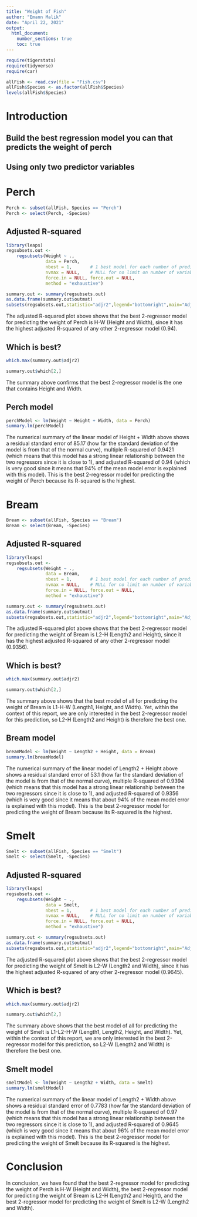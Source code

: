 ```yaml
---
title: "Weight of Fish"
author: "Emann Malik"
date: "April 22, 2021"
output: 
  html_document:
    number_sections: true
    toc: true
---
```



```r
require(tigerstats)
require(tidyverse)
require(car)
```
  
```r
allFish <- read.csv(file = "Fish.csv")
allFish$Species <- as.factor(allFish$Species)
levels(allFish$Species)
```
  
# Introduction

<!--In this section you explain what you are trying to show.  Where did the data come from?  What is the research or other question you are trying to answer?!-->
  
## Build the best regression model you can that predicts the weight of perch
## Using only two predictor variables  
  
# Perch
  
```r
Perch <- subset(allFish, Species == "Perch")
Perch <- select(Perch, -Species)
```  
  
## Adjusted R-squared 
  
```r
library(leaps)
regsubsets.out <-
    regsubsets(Weight ~ .,
               data = Perch,
               nbest = 1,       # 1 best model for each number of predictors
               nvmax = NULL,    # NULL for no limit on number of variables
               force.in = NULL, force.out = NULL,
               method = "exhaustive")

summary.out <- summary(regsubsets.out)
as.data.frame(summary.out$outmat)
subsets(regsubsets.out,statistic="adjr2",legend="bottomright",main="Adjusted R^2")
```
  
The adjusted R-squared plot above shows that the best 2-regressor model for predicting the weight of Perch is H-W (Height and Width), since it has the highest adjusted R-squared of any other 2-regressor model (0.94).   
  
## Which is best? 
  
```r
which.max(summary.out$adjr2)
```
```r
summary.out$which[2,]
```
  
The summary above confirms that the best 2-regressor model is the one that contains Height and Width.   
  
## Perch model
  
```r
perchModel <- lm(Weight ~ Height + Width, data = Perch)
summary.lm(perchModel)
```
  
The numerical summary of the linear model of Height + Width above shows a residual standard error of 85.17 (how far the standard deviation of the model is from that of the normal curve), multiple R-squared of 0.9421 (which means that this model has a strong linear relationship between the two regressors since it is close to 1), and adjusted R-squared of 0.94 (which is very good since it means that 94% of the mean model error is explained with this model). This is the best 2-regressor model for predicting the weight of Perch because its R-squared is the highest.
  
# Bream
  
```r
Bream <- subset(allFish, Species == "Bream")
Bream <- select(Bream, -Species)
```   
  
## Adjusted R-squared 
  
```r
library(leaps)
regsubsets.out <-
    regsubsets(Weight ~ .,
               data = Bream,
               nbest = 1,       # 1 best model for each number of predictors
               nvmax = NULL,    # NULL for no limit on number of variables
               force.in = NULL, force.out = NULL,
               method = "exhaustive")

summary.out <- summary(regsubsets.out)
as.data.frame(summary.out$outmat)
subsets(regsubsets.out,statistic="adjr2",legend="bottomright",main="Adjusted R^2")
```  
  
The adjusted R-squared plot above shows that the best 2-regressor model for predicting the weight of Bream is L2-H (Length2 and Height), since it has the highest adjusted R-squared of any other 2-regressor model (0.9356).  
  
## Which is best? 
  
```r
which.max(summary.out$adjr2)
```  
  
```r
summary.out$which[2,]
```  
  
The summary above shows that the best model of all for predicting the weight of Bream is L1-H-W (Length1, Height, and Width). Yet, within the context of this report, we are only interested in the best 2-regressor model for this prediction, so L2-H (Length2 and Height) is therefore the best one. 
  
## Bream model
  
```r
breamModel <- lm(Weight ~ Length2 + Height, data = Bream)
summary.lm(breamModel)
```  
  
The numerical summary of the linear model of Length2 + Height above shows a residual standard error of 53.1 (how far the standard deviation of the model is from that of the normal curve), multiple R-squared of 0.9394 (which means that this model has a strong linear relationship between the two regressors since it is close to 1), and adjusted R-squared of 0.9356 (which is very good since it means that about 94% of the mean model error is explained with this model). This is the best 2-regressor model for predicting the weight of Bream because its R-squared is the highest.  
  
# Smelt  
  
```r
Smelt <- subset(allFish, Species == "Smelt")
Smelt <- select(Smelt, -Species)
```  
  
## Adjusted R-squared 
  
```r
library(leaps)
regsubsets.out <-
    regsubsets(Weight ~ .,
               data = Smelt,
               nbest = 1,       # 1 best model for each number of predictors
               nvmax = NULL,    # NULL for no limit on number of variables
               force.in = NULL, force.out = NULL,
               method = "exhaustive")

summary.out <- summary(regsubsets.out)
as.data.frame(summary.out$outmat)
subsets(regsubsets.out,statistic="adjr2",legend="bottomright",main="Adjusted R^2")
```  
  
The adjusted R-squared plot above shows that the best 2-regressor model for predicting the weight of Smelt is L2-W (Length2 and Width), since it has the highest adjusted R-squared of any other 2-regressor model (0.9645).
  
## Which is best? 
  
```r
which.max(summary.out$adjr2)
```  
  
```r
summary.out$which[2,]
```    
  
The summary above shows that the best model of all for predicting the weight of Smelt is L1-L2-H-W (Length1, Length2, Height, and Width). Yet, within the context of this report, we are only interested in the best 2-regressor model for this prediction, so L2-W (Length2 and Width) is therefore the best one.  
  
## Smelt model
  
```r
smeltModel <- lm(Weight ~ Length2 + Width, data = Smelt)
summary.lm(smeltModel)
```   
  
The numerical summary of the linear model of Length2 + Width above shows a residual standard error of 0.7783 (how far the standard deviation of the model is from that of the normal curve), multiple R-squared of 0.97 (which means that this model has a strong linear relationship between the two regressors since it is close to 1), and adjusted R-squared of 0.9645 (which is very good since it means that about 96% of the mean model error is explained with this model). This is the best 2-regressor model for predicting the weight of Smelt because its R-squared is the highest.  
  
# Conclusion  
  
In conclusion, we have found that the best 2-regressor model for predicting the weight of Perch is H-W (Height and Width), the best 2-regressor model for predicting the weight of Bream is L2-H (Length2 and Height), and the best 2-regressor model for predicting the weight of Smelt is L2-W (Length2 and Width).
  